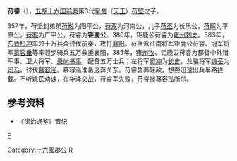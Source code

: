 '''苻睿'''（{{bd||？|385年|catIdx=F}}），[[五胡十六国|五胡十六国]][[前秦|前秦]]第3代[[皇帝|皇帝]]（[[天王|天王]]）[[苻堅|苻堅]]之子。

357年，苻坚封弟弟[[苻融|苻融]]为阳平公，[[苻双|苻双]]为河南公，儿子[[苻丕|苻丕]]为长乐公，[[苻晖|苻晖]]为平原公，[[苻熙|苻熙]]为广平公，苻睿为'''钜鹿公'''。380年，钜鹿公苻睿为[[雍州|雍州]][[刺史|刺史]]。383年，[[东晋|东晋]][[桓冲|桓冲]]率领十万兵众讨伐前秦，攻打[[襄阳|襄阳]]。苻坚派征南将军钜鹿公苻睿、冠军将军[[慕容垂|慕容垂]]等率领步骑兵五万救援襄阳，385年，雍[[州牧|州牧]]、钜鹿公苻睿为都督中外诸军事、卫大将军、[[录尚书事|录尚书事]]，配备五万士兵；左将军[[窦冲|窦冲]]为[[长史|长史]]，龙骧将军[[姚苌|姚苌]]为[[司马|司马]]，讨伐[[慕容泓|慕容泓]]。慕容泓准备逃奔关东。苻睿鲁莽轻敌，想要迅速出兵半路拦截。不听姚苌劝谏，在华泽交战，苻睿军失败，苻睿被慕容泓所杀。

==参考资料==
*《资治通鉴》晋纪
[[category:五胡十六國人物|F]]
[[Category:十六國郡公|Category:十六國郡公]]
[[Category:苻姓|R]]